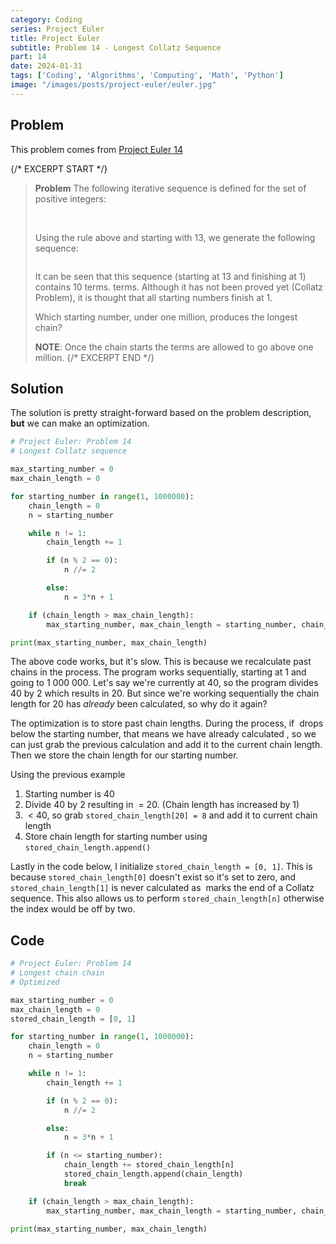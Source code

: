 ```yaml
---
category: Coding
series: Project Euler
title: Project Euler
subtitle: Problem 14 - Longest Collatz Sequence
part: 14
date: 2024-01-31
tags: ['Coding', 'Algorithms', 'Computing', 'Math', 'Python']
image: "/images/posts/project-euler/euler.jpg"
---
```


## Problem

This problem comes from [Project Euler 14](https://projecteuler.net/problem=14)

{/* EXCERPT START */}
> **Problem**
> The following iterative sequence is defined for the set of positive integers:
>
> <Math inline="false" equation="n \rarr \frac{n}{2} \text{  (n is even)}"/>
>
> <Math inline="false" equation="n \rarr 3n+1 \text{  (n is odd)} "/>
> 
> Using the rule above and starting with 13, we generate the following sequence:
> 
> <Math inline="false" equation="13 \rarr 40 \rarr 20 \rarr 10 \rarr 5 \rarr 16 \rarr 8 \rarr 4 \rarr 2 \rarr 1 "/>
> 
> It can be seen that this sequence (starting at 13 and finishing at 1) contains 10 terms.  terms. Although it has not been proved yet (Collatz Problem), it is thought that all starting numbers finish at 1.
>
> Which starting number, under one million, produces the longest chain?
>
> **NOTE**: Once the chain starts the terms are allowed to go above one million.
{/* EXCERPT END */}

## Solution

The solution is pretty straight-forward based on the problem description, **but** we can make an optimization.

```python
# Project Euler: Problem 14
# Longest Collatz sequence

max_starting_number = 0
max_chain_length = 0

for starting_number in range(1, 1000000):    
    chain_length = 0
    n = starting_number

    while n != 1:
        chain_length += 1

        if (n % 2 == 0):
            n //= 2

        else:
            n = 3*n + 1

    if (chain_length > max_chain_length):
        max_starting_number, max_chain_length = starting_number, chain_length

print(max_starting_number, max_chain_length)
```

The above code works, but it's slow. This is because we recalculate past chains in the process. The program works sequentially, starting at 1 and going to 1 000 000.
Let's say we're currently at 40, so the program divides 40 by 2 which results in 20. But since we're working sequentially the chain length for 20 has *already* been calculated, so why do it again?

The optimization is to store past chain lengths. During the process, if <Math equation="n" /> drops below the starting number, that means we have already calculated <Math equation="n" />, so we can just grab the previous calculation and add it to the current chain length. Then we store the chain length for our starting number. 

Using the previous example

1. Starting number is 40
2. Divide 40 by 2 resulting in <Math equation="n" /> = 20. (Chain length has increased by 1)
3. <Math equation="n" /> < 40, so grab `stored_chain_length[20] = 8` and add it to current chain length
4. Store chain length for starting number using `stored_chain_length.append()`

Lastly in the code below, I initialize `stored_chain_length = [0, 1]`. This is because `stored_chain_length[0]` doesn't exist so it's set to zero, and `stored_chain_length[1]` is never calculated as <Math equation="n = 1" /> marks the end of a Collatz sequence. This also allows us to perform `stored_chain_length[n]` otherwise the index would be off by two.

## Code

<Tab url="https://github.com/zlaast/Project-Euler/blob/main/Problems%20%5B1-100)/problem14.py" tab="problem14.py">

```python
# Project Euler: Problem 14
# Longest chain chain
# Optimized

max_starting_number = 0
max_chain_length = 0
stored_chain_length = [0, 1]

for starting_number in range(1, 1000000):    
    chain_length = 0
    n = starting_number

    while n != 1:
        chain_length += 1

        if (n % 2 == 0):
            n //= 2

        else:
            n = 3*n + 1

        if (n <= starting_number):
            chain_length += stored_chain_length[n]
            stored_chain_length.append(chain_length)
            break

    if (chain_length > max_chain_length):
        max_starting_number, max_chain_length = starting_number, chain_length

print(max_starting_number, max_chain_length)
```
</Tab>